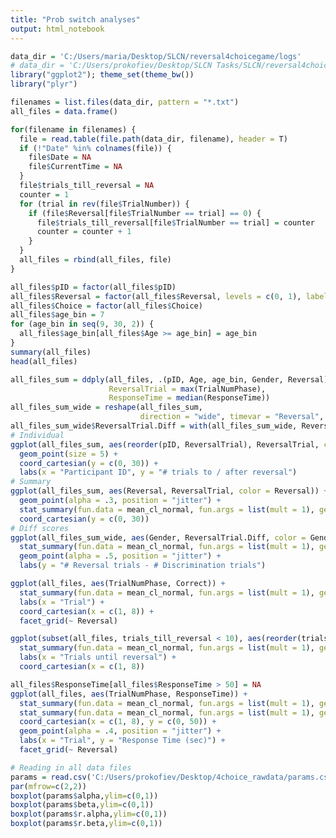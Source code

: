 ```yaml
---
title: "Prob switch analyses"
output: html_notebook
---
```


```r
data_dir = 'C:/Users/maria/Desktop/SLCN/reversal4choicegame/logs'
# data_dir = 'C:/Users/prokofiev/Desktop/SLCN Tasks/SLCN/reversal4choicegame/logs'
library("ggplot2"); theme_set(theme_bw())
library("plyr")
```
```r
filenames = list.files(data_dir, pattern = "*.txt")
all_files = data.frame()

for(filename in filenames) {
  file = read.table(file.path(data_dir, filename), header = T)
  if (!"Date" %in% colnames(file)) {
    file$Date = NA
    file$CurrentTime = NA
  }
  file$trials_till_reversal = NA
  counter = 1
  for (trial in rev(file$TrialNumber)) {
    if (file$Reversal[file$TrialNumber == trial] == 0) {
      file$trials_till_reversal[file$TrialNumber == trial] = counter
      counter = counter + 1
    }
  }
  all_files = rbind(all_files, file)
}

all_files$pID = factor(all_files$pID)
all_files$Reversal = factor(all_files$Reversal, levels = c(0, 1), labels = c("Discrimination", "Reversal"))
all_files$Choice = factor(all_files$Choice)
all_files$age_bin = 7
for (age_bin in seq(9, 30, 2)) {
  all_files$age_bin[all_files$Age >= age_bin] = age_bin
}
summary(all_files)
head(all_files)
```
```r
all_files_sum = ddply(all_files, .(pID, Age, age_bin, Gender, Reversal), summarize,
                      ReversalTrial = max(TrialNumPhase),
                      ResponseTime = median(ResponseTime))
all_files_sum_wide = reshape(all_files_sum,
                             direction = "wide", timevar = "Reversal", idvar = c("pID", "Age", "age_bin", "Gender"))
all_files_sum_wide$ReversalTrial.Diff = with(all_files_sum_wide, ReversalTrial.Reversal - ReversalTrial.Discrimination)
# Individual
ggplot(all_files_sum, aes(reorder(pID, ReversalTrial), ReversalTrial, color = Reversal)) +
  geom_point(size = 5) +
  coord_cartesian(y = c(0, 30)) +
  labs(x = "Participant ID", y = "# trials to / after reversal")
# Summary
ggplot(all_files_sum, aes(Reversal, ReversalTrial, color = Reversal)) +
  geom_point(alpha = .3, position = "jitter") +
  stat_summary(fun.data = mean_cl_normal, fun.args = list(mult = 1), geom = "pointrange") +
  coord_cartesian(y = c(0, 30))
# Diff scores
ggplot(all_files_sum_wide, aes(Gender, ReversalTrial.Diff, color = Gender)) +
  stat_summary(fun.data = mean_cl_normal, fun.args = list(mult = 1), geom = "pointrange") +
  geom_point(alpha = .5, position = "jitter") +
  labs(y = "# Reversal trials - # Discrimination trials")
```
```r
ggplot(all_files, aes(TrialNumPhase, Correct)) +
  stat_summary(fun.data = mean_cl_normal, fun.args = list(mult = 1), geom = "pointrange") +
  labs(x = "Trial") +
  coord_cartesian(x = c(1, 8)) +
  facet_grid(~ Reversal)

ggplot(subset(all_files, trials_till_reversal < 10), aes(reorder(trials_till_reversal, -trials_till_reversal), Correct)) +
  stat_summary(fun.data = mean_cl_normal, fun.args = list(mult = 1), geom = "pointrange") +
  labs(x = "Trials until reversal") +
  coord_cartesian(x = c(1, 8))
```
```r
all_files$ResponseTime[all_files$ResponseTime > 50] = NA
ggplot(all_files, aes(TrialNumPhase, ResponseTime)) +
  stat_summary(fun.data = mean_cl_normal, fun.args = list(mult = 1), geom = "bar") +
  stat_summary(fun.data = mean_cl_normal, fun.args = list(mult = 1), geom = "pointrange") +
  coord_cartesian(x = c(1, 8), y = c(0, 50)) +
  geom_point(alpha = .4, position = "jitter") +
  labs(x = "Trial", y = "Response Time (sec)") +
  facet_grid(~ Reversal)
```

```r
# Reading in all data files
params = read.csv('C:/Users/prokofiev/Desktop/4choice_rawdata/params.csv')
par(mfrow=c(2,2))
boxplot(params$alpha,ylim=c(0,1))
boxplot(params$beta,ylim=c(0,1))
boxplot(params$r.alpha,ylim=c(0,1))
boxplot(params$r.beta,ylim=c(0,1))

```
